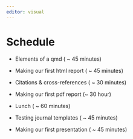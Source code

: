 ```yaml
---
editor: visual
---
```


# Schedule

-   Elements of a qmd ( \~ 45 minutes)

-   Making our first html report ( \~ 45 minutes)

-   Citations & cross-references ( \~ 30 minutes)

-   Making our first pdf report (\~ 30 hour)

-   Lunch ( \~ 60 minutes)

-   Testing journal templates ( \~ 45 minutes)

-   Making our first presentation ( \~ 45 minutes)
